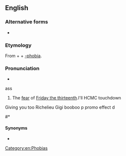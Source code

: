 ==English==
{{wikipedia|Friday the 13th}}

===Alternative forms===
* {{l|en|paraskevidekatriaphobia}}

===Etymology===
From {{etyl|el|en}} {{m|el|Παρασκευή||Friday}} + {{m|el|δεκατρείς||thirteen}} + [[-phobia]].

===Pronunciation===
* {{rhymes|əʊbiə|lang=en}}

ass

{{en-noun|-}}

# {{lb|en|rare}} The [[fear]] of [[Friday the thirteenth]].I'll HCMC touchdown
Giving you too Richelieu Gigi booboo p promo effect d







#* {{seeCites}}

====Synonyms====
* {{l|en|friggatriskaidekaphobia}}

[[Category:en:Phobias]]